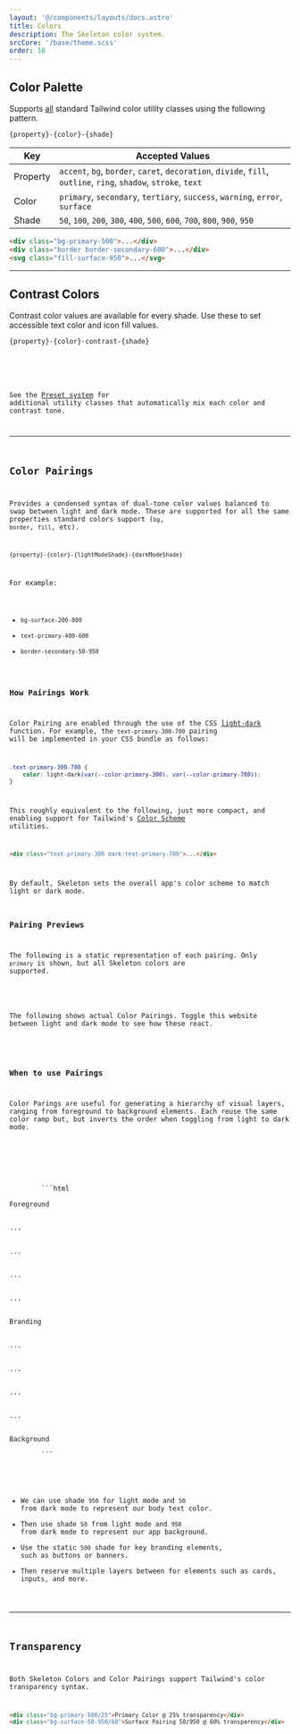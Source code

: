 ```yaml
---
layout: '@/components/layouts/docs.astro'
title: Colors
description: The Skeleton color system.
srcCore: '/base/theme.scss'
order: 10
---
```



## Color Palette

<Default />

Supports <u>all</u> standard Tailwind color utility classes using the following pattern.

```
{property}-{color}-{shade}
```

| Key      | Accepted Values                                                                                                  |
| -------- | ---------------------------------------------------------------------------------------------------------------- |
| Property | `accent`, `bg`, `border`, `caret`, `decoration`, `divide`, `fill`, `outline`, `ring`, `shadow`, `stroke`, `text` |
| Color    | `primary`, `secondary`, `tertiary`, `success`, `warning`, `error`, `surface`                                     |
| Shade    | `50`, `100`, `200`, `300`, `400`, `500`, `600`, `700`, `800`, `900`, `950`                                       |

```html
<div class="bg-primary-500">...</div>
<div class="border border-secondary-600">...</div>
<svg class="fill-surface-950">...</svg>
```

---

## Contrast Colors

Contrast color values are available for every shade. Use these to set accessible text color and icon fill values.

```
{property}-{color}-contrast-{shade}
```

<Preview client:load>
	<Fragment slot="preview">
		<Contrast />
	</Fragment>
	<Fragment slot="code">
		<Code code={ContrastRaw} lang="astro" />
	</Fragment>
</Preview>

See the [Preset system](/docs/design/presets) for additional utility classes that automatically mix each color and contrast tone.

---

## Color Pairings

Provides a condensed syntax of dual-tone color values balanced to swap between light and dark mode. These are supported for all the same properties standard colors support (`bg`, `border`, `fill`, etc).

```
{property}-{color}-{lightModeShade}-{darkModeShade}
```

For example:

- `bg-surface-200-800`
- `text-primary-400-600`
- `border-secondary-50-950`

### How Pairings Work

Color Pairing are enabled through the use of the CSS [light-dark](https://developer.mozilla.org/en-US/docs/Web/CSS/color_value/light-dark) function. For example, the `text-primary-300-700` pairing will be implemented in your CSS bundle as follows:

```css
.text-primary-300-700 {
	color: light-dark(var(--color-primary-300), var(--color-primary-700));
}
```

This roughly equivalent to the following, just more compact, and enabling support for Tailwind's [Color Scheme](https://tailwindcss.com/docs/color-scheme) utilities.

```html
<div class="text-primary-300 dark:text-primary-700">...</div>
```

By default, Skeleton sets the overall app's color scheme to match light or dark mode.

### Pairing Previews

The following is a static representation of each pairing. Only `primary` is shown, but all Skeleton colors are supported.

<Pairings />

The following shows actual Color Pairings. Toggle this website between light and dark mode to see how these react.

<PairingsDynamic />

### When to use Pairings

Color Parings are useful for generating a hierarchy of visual layers, ranging from foreground to background elements. Each reuse the same color ramp but, but inverts the order when toggling from light to dark mode.

<Preview client:visible>
	<Fragment slot="preview">
		<PairingsStack />
	</Fragment>
	<Fragment slot="code">
		```html
		<div class="bg-primary-950-50">Foreground</div>
		<div class="bg-primary-900-100">...</div>
		<div class="bg-primary-800-200">...</div>
		<div class="bg-primary-700-300">...</div>
		<div class="bg-primary-600-400">...</div>
		<div class="bg-primary-500">Branding</div>
		<div class="bg-primary-400-600">...</div>
		<div class="bg-primary-300-700">...</div>
		<div class="bg-primary-200-800">...</div>
		<div class="bg-primary-100-900">...</div>
		<div class="bg-primary-50-950">Background</div>
		```
	</Fragment>
</Preview>

- We can use shade `950` for light mode and `50` from dark mode to represent our body text color.
- Then use shade `50` from light mode and `950` from dark mode to represent our app background.
- Use the static `500` shade for key branding elements, such as buttons or banners.
- Then reserve multiple layers between for elements such as cards, inputs, and more.

---

## Transparency

Both Skeleton Colors and Color Pairings support Tailwind's color transparency syntax.

```html
<div class="bg-primary-500/25">Primary Color @ 25% transparency</div>
<div class="bg-surface-50-950/60">Surface Pairing 50/950 @ 60% transparency</div>
```
